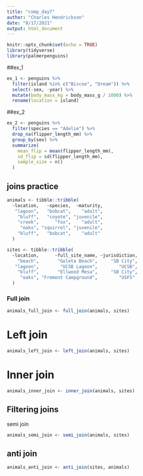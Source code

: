 ```yaml
---
title: "comp_day7"
author: "Charles Hendrickson"
date: "8/17/2021"
output: html_document
---
```


```r
knitr::opts_chunk$set(echo = TRUE)
library(tidyverse)
library(palmerpenguins)
```

##ex_1
```r
ex_1 <- penguins %>% 
  filter(island %in% c("Biscoe", "Dream")) %>% 
  select(-sex, -year) %>% 
  mutate(body_mass_kg = body_mass_g / 1000) %>%
  rename(location = island)
```
##ex_2
```r
ex_2 <- penguins %>%
  filter(species == "Adelie") %>%
  drop_na(flipper_length_mm) %>%
  group_by(sex) %>%
  summarize(
    mean_flip = mean(flipper_length_mm),
    sd_flip = sd(flipper_length_mm),
    sample_size = n()
  )
```

## joins practice
```r
animals <- tibble::tribble(
  ~location,   ~species,  ~maturity,
   "lagoon",   "bobcat",    "adult",
    "bluff",   "coyote", "juvenile",
    "creek",      "fox",    "adult",
     "oaks", "squirrel", "juvenile",
    "bluff",   "bobcat",    "adult"
  )

sites <- tibble::tribble(
  ~location,      ~full_site_name, ~jurisdiction,
    "beach",       "Goleta Beach",     "SB City",
   "lagoon",        "UCSB Lagoon",        "UCSB",
    "bluff",       "Ellwood Mesa",     "SB City",
     "oaks", "Fremont Campground",        "USFS"
  )

```

### Full join
```r
animals_full_join <- full_join(animals, sites)
```
# Left join
```r
animals_left_join <- left_join(animals, sites)

```

# Inner join
```r
animals_inner_join <- inner_join(animals, sites)
```

## Filtering joins 
semi join
```r
animals_semi_join <- semi_join(animals, sites)

```

## anti join 
```r
animals_anti_join <- anti_join(sites, animals)
```




















